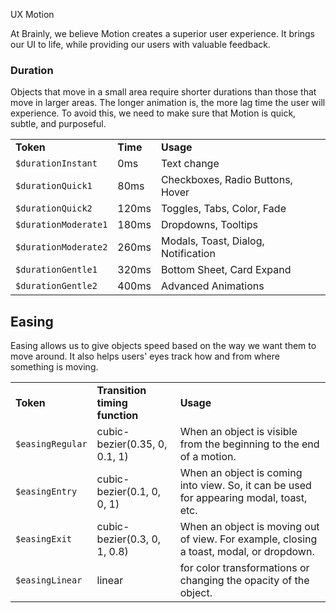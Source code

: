
<Meta title="Foundation ✨/UX Motion" />

<PageHeader type="foundation">UX Motion</PageHeader>

At Brainly, we believe Motion creates a superior user experience. It brings our UI to life, while providing our users with valuable feedback.

### Duration

Objects that move in a small area require shorter durations than those that move in larger areas. The longer animation is, the more lag time the user will experience. To avoid this, we need to make sure that Motion is quick, subtle, and purposeful.

<table style={{width: '100%', marginBottom: '30px'}}>
  <tr>
    <td>
      <strong>Token</strong>
    </td>
    <td style={{width: '20%', minWidth: '60px'}}>
      <strong>Time</strong>
    </td>
    <td>
      <strong>Usage</strong>
    </td>
  </tr>
  <tr>
    <td>
      <code>$durationInstant</code>
    </td>
    <td>0ms</td>
    <td>Text change</td>
  </tr>
  <tr>
    <td>
      <code>$durationQuick1</code>
    </td>
    <td>80ms</td>
    <td>Checkboxes, Radio Buttons, Hover</td>
  </tr>
  <tr>
    <td>
      <code>$durationQuick2</code>
    </td>
    <td>120ms</td>
    <td>Toggles, Tabs, Color, Fade</td>
  </tr>
  <tr>
    <td>
      <code>$durationModerate1</code>
    </td>
    <td>180ms</td>
    <td>Dropdowns, Tooltips</td>
  </tr>
  <tr>
    <td>
      <code>$durationModerate2</code>
    </td>
    <td>260ms</td>
    <td>Modals, Toast, Dialog, Notification</td>
  </tr>
  <tr>
    <td>
      <code>$durationGentle1</code>
    </td>
    <td>320ms</td>
    <td>Bottom Sheet, Card Expand</td>
  </tr>
  <tr>
    <td>
      <code>$durationGentle2</code>
    </td>
    <td>400ms</td>
    <td>Advanced Animations</td>
  </tr>
</table>

## Easing

Easing allows us to give objects speed based on the way we want them to move around. It also helps users' eyes track how and from where something is moving.

<table style={{width: '100%', marginBottom: '30px'}}>
  <tr>
    <td style={{width: '20%', minWidth: '60px'}}>
      <strong>Token</strong>
    </td>
    <td>
      <strong>Transition timing function</strong>
    </td>
    <td>
      <strong>Usage</strong>
    </td>
  </tr>
  <tr>
    <td>
      <code>$easingRegular</code>
    </td>
    <td>cubic-bezier(0.35, 0, 0.1, 1)</td>
    <td>
      When an object is visible from the beginning to the end of a motion.
    </td>
  </tr>
  <tr>
    <td>
      <code>$easingEntry</code>
    </td>
    <td>cubic-bezier(0.1, 0, 0, 1)</td>
    <td>
      When an object is coming into view. So, it can be used for appearing
      modal, toast, etc.
    </td>
  </tr>
  <tr>
    <td>
      <code>$easingExit</code>
    </td>
    <td>cubic-bezier(0.3, 0, 1, 0.8)</td>
    <td>
      When an object is moving out of view. For example, closing a toast, modal,
      or dropdown.
    </td>
  </tr>
  <tr>
    <td>
      <code>$easingLinear</code>
    </td>
    <td>linear</td>
    <td>for color transformations or changing the opacity of the object.</td>
  </tr>
</table>
